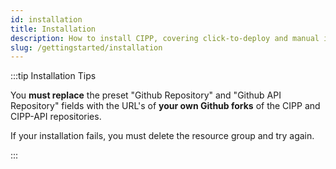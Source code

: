 ```yaml
---
id: installation
title: Installation
description: How to install CIPP, covering click-to-deploy and manual installs.
slug: /gettingstarted/installation
---
```



:::tip Installation Tips

You **must replace** the preset "Github Repository" and "Github API Repository" fields with the URL's of **your own Github forks** of the CIPP and CIPP-API repositories.

If your installation fails, you must delete the resource group and try again.

:::


<ClickToDeploy />
